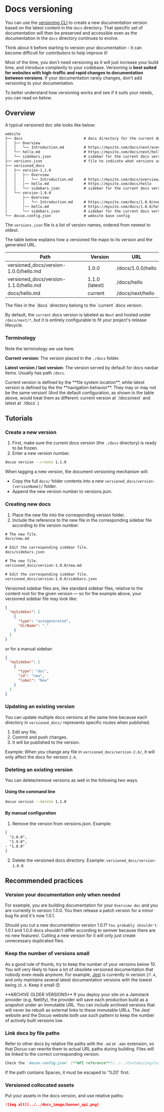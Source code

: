 # Docs versioning

You can use the [versioning CLI](../../Getting%20started/Development.mdx#docuo-version) to create a new documentation version based on the latest content in the `docs` directory. That specific set of documentation will then be preserved and accessible even as the documentation in the `docs` directory continues to evolve.

<Warning title="WARNING">
Think about it before starting to version your documentation - it can become difficult for contributors to help improve it!
</Warning>

Most of the time, you don't need versioning as it will just increase your build time, and introduce complexity to your codebase. Versioning is **best suited for websites with high-traffic and rapid changes to documentation between versions**. If your documentation rarely changes, don't add versioning to your documentation.

To better understand how versioning works and see if it suits your needs, you can read on below.

## Overview

A typical versioned doc site looks like below:

```markdown
website
├── docs                            # docs directory for the current docs version
│   ├── Overview
│   │   └── Introduction.md         # https://mysite.com/docs/next/overview/introduction
│   └── hello.md                    # https://mysite.com/docs/next/hello
│   └── sidebars.json               # sidebar for the current docs version
├── versions.json                   # file to indicate what versions are available
├── versioned_docs
│   ├── version-1.1.0
│   │   ├── Overview
│   │   │   └── Introduction.md     # https://mysite.com/docs/overview/introduction
│   │   │── hello.md                # https://mysite.com/docs/hello
│   │   └── sidebars.json           # sidebar for the current docs version
│   └── version-1.0.0
│       ├── Overview
│       │   └── Introduction.md     # https://mysite.com/docs/1.0.0/overview/introduction
│       │── hello.md                # https://mysite.com/docs/1.0.0/hello
│       └── sidebars.json           # sidebar for the current docs version
└── docuo.config.json               # website base config
```

The `versions.json` file is a list of version names, ordered from newest to oldest.

The table below explains how a versioned file maps to its version and the generated URL.

| Path                                  | Version        | URL               |
| ------------------------------------- | -------------- | ----------------- |
| versioned_docs/version-1.0.0/hello.md | 1.0.0          | /docs/1.0.0/hello |
| versioned_docs/version-1.1.0/hello.md | 1.1.0 (latest) | /docs/hello       |
| docs/hello.md                         | current        | /docs/next/hello  |

<Tip title="TIP">
The files in the `docs` directory belong to the `current` docs version.

By default, the `current` docs version is labeled as `Next` and hosted under `/docs/next/*`, but it is entirely configurable to fit your project's release lifecycle.
</Tip>

### Terminology

Note the terminology we use here.

**Current version:**
The version placed in the `./docs` folder.

**Latest version / last version:**
The version served by default for docs navbar items. Usually has path `/docs`.

<Note title="NOTE">
Current version is defined by the **file system location**, while latest version is defined by the the **navigation behavior**. They may or may not be the same version! (And the default configuration, as shown in the table above, would treat them as different: current version at `/docs/next` and latest at `/docs`.)
</Note>

## Tutorials

### Create a new version

1. First, make sure the current docs version (the `./docs` directory) is ready to be frozen.
2. Enter a new version number.

```bash
docuo version --create 1.1.0
```

When tagging a new version, the document versioning mechanism will:

- Copy the full `docs/` folder contents into a new `versioned_docs/version-[versionName]/` folder.
- Append the new version number to versions.json.


### Creating new docs

1. Place the new file into the corresponding version folder.
2. Include the reference to the new file in the corresponding sidebar file according to the version number.

<CodeGroup>

```txt Current version structure
# The new file.
docs/new.md

# Edit the corresponding sidebar file.
docs/sidebars.json
```

```txt Older version structure
# The new file.
versioned_docs/version-1.0.0/new.md

# Edit the corresponding sidebar file.
versioned_docs/version-1.0.0/sidebars.json
```

</CodeGroup>

<Tip title="TIP">
Versioned sidebar files are, like standard sidebar files, relative to the content root for the given version — so for the example above, your versioned sidebar file may look like:

```json
{
  "mySidebar": [
    {
      "type": "autogenerated",
      "dirName": "."
    }
  ]
}
```
or for a manual sidebar:
```json
{
  "mySidebar": [
    {
      "type": "doc",
      "id": "new",
      "label": "New"
    }
  ]
}
```
</Tip>

### Updating an existing version

You can update multiple docs versions at the same time because each directory in `versioned_docs/` represents specific routes when published.

1. Edit any file.
2. Commit and push changes.
3. It will be published to the version.

Example: When you change any file in `versioned_docs/version-2.6/`, it will only affect the docs for version `2.6`.

### Deleting an existing version

You can delete/remove versions as well in the following two ways.

#### Using the command line

```bash
docuo version --delete 1.1.0
```

#### By manual configuration

1. Remove the version from versions.json.
Example:
```txt
[
  "2.0.0",
  "1.9.0",
- "1.8.0"
]
```
2. Delete the versioned docs directory. Example: `versioned_docs/version-1.8.0`.

## Recommended practices

### Version your documentation only when needed

For example, you are building documentation for your `Overview doc` and you are currently in version 1.0.0. You then release a patch version for a minor bug fix and it's now 1.0.1.

Should you cut a new documentation version 1.0.1? `You probably shouldn't`. 1.0.1 and 1.0.0 docs shouldn't differ according to semver because there are no new features!. Cutting a new version for it will only just create unnecessary duplicated files.

### Keep the number of versions small

As a good rule of thumb, try to keep the number of your versions below 10. You will very likely to have a lot of obsolete versioned documentation that nobody even reads anymore. For example, [Jest](https://jestjs.io/) is currently in version `27.4`, and only maintains several latest documentation versions with the lowest being `25.X`. Keep it small 😊

<Tip title="TIP">
**ARCHIVE OLDER VERSIONS**
If you deploy your site on a Jamstack provider (e.g. Netlify), the provider will save each production build as a snapshot under an immutable URL. You can include archived versions that will never be rebuilt as external links to these immutable URLs. The Jest website and the Docuo website both use such pattern to keep the number of actively built versions low.
</Tip>

### Link docs by file paths

Refer to other docs by relative file paths with the `.md` or `.mdx` extension, so that Docuo can rewrite them to actual URL paths during building. Files will be linked to the correct corresponding version.

```markdown
Check the `docuo.config.json` [**API reference**](../../Customizing/Customize%20with%20json%20file.mdx) for an exhaustive list of options.
```

<Tip title="TIP">
If the path contains Spaces, it must be escaped to '%20' first.
</Tip>

### Versioned collocated assets

Put your assets in the docs version, and use relative paths:

```markdown
![img alt](../../docs_image/banner_api.png)
```
